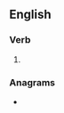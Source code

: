 ==English==

===Verb===
{{head|en|present participle}}

# {{present participle of|outwear|lang=en|nocat=1}}

===Anagrams===
* {{anagrams|en|a=aeginortuw|wearing out}}